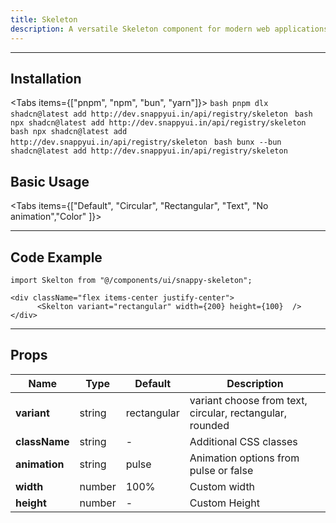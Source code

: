 ```yaml
---
title: Skeleton
description: A versatile Skeleton component for modern web applications
---
```



---

## Installation

<Tabs items={["pnpm", "npm", "bun", "yarn"]}>
  <Tab value="pnpm">
    ```bash
    pnpm dlx shadcn@latest add http://dev.snappyui.in/api/registry/skeleton
    ```
  </Tab>
  <Tab value="npm">
    ```bash
    npx shadcn@latest add http://dev.snappyui.in/api/registry/skeleton
    ```
  </Tab>
  <Tab value="yarn">
    ```bash
    npx shadcn@latest add http://dev.snappyui.in/api/registry/skeleton
    ```
  </Tab>
  <Tab value="bun">
    ```bash
    bunx --bun shadcn@latest add http://dev.snappyui.in/api/registry/skeleton
    ```
  </Tab>
</Tabs>

## Basic Usage

<div className="flex flex-col items-center justify-center mb-6 border-1 gap-1 border-zinc-800 rounded-lg py-5">

<div className="flex flex-row gap-1">

  <Skelton variant="circular" width={40} height={40} animation="pulse" />

  <div className="flex flex-col gap-1">
    <Skelton variant="text" width={160} />
    <Skelton variant="text" width={160} />
  </div>
</div>
  <Skelton variant="rounded" width={200} height={30} />
</div>

<Tabs items={["Default", "Circular", "Rectangular", "Text", "No animation","Color" ]}>
  <Tab value="Default">
   <div className="flex items-center justify-center">
      <Skelton  width={200} height={100}  />
   </div>
  </Tab>
  <Tab value="Circular">
    <div className="flex items-center justify-center">
      <Skelton variant="circular" width={40} height={40}  />
    </div>
  </Tab>
  <Tab value="Rectangular">
    <div className="flex items-center justify-center">
      <Skelton variant="rectangular" width={200} height={100}  />
    </div>
  </Tab>
  <Tab value="Text">
    <div className="flex items-center justify-center">
      <Skelton variant="text" width={160} />
    </div>  
  </Tab>
  <Tab value="No animation">
     <div className="flex items-center justify-center">
      <Skelton width={160} animation={false} />
    </div>  
  </Tab>
  <Tab value="Color">
     <div className="flex items-center justify-center">
       <Skelton variant="rounded" width={200} height={100} className="bg-gray-800"  />
    </div>  
  </Tab>
</Tabs>

---

## Code Example

```tsx
import Skelton from "@/components/ui/snappy-skeleton";

<div className="flex items-center justify-center">
      <Skelton variant="rectangular" width={200} height={100}  />
</div>
```

---

## Props

| <b>Name</b>        | <b>Type</b>         | <b>Default</b>   | <b>Description</b>                              |
|------------|-------------|-----------|------------------------------------------|
| **variant**  | string      | rectangular         | variant choose from text, circular, rectangular, rounded                   |
| **className** | string    | -         | Additional CSS classes                  |
| **animation** | string     | pulse        | Animation options from pulse or false            |
| **width**  | number      | 100%        | Custom width                 |
| **height** | number     | - | Custom Height          |

